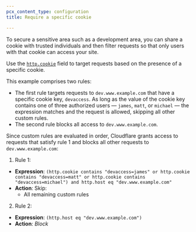 ```yaml
---
pcx_content_type: configuration
title: Require a specific cookie

---
```


To secure a sensitive area such as a development area, you can share a cookie with trusted individuals and then filter requests so that only users with that cookie can access your site.

Use the [`http.cookie`](/ruleset-engine/rules-language/fields/standard-fields/#httpcookie) field to target requests based on the presence of a specific cookie.

This example comprises two rules:

* The first rule targets requests to `dev.www.example.com` that have a specific cookie key, `devaccess`. As long as the value of the cookie key contains one of three authorized users — `james`, `matt`, or `michael` — the expression matches and the request is allowed, skipping all other custom rules.
* The second rule blocks all access to `dev.www.example.com`.

Since custom rules are evaluated in order, Cloudflare grants access to requests that satisfy rule 1 and blocks all other requests to `dev.www.example.com`:

1. Rule 1:
  - **Expression**: `(http.cookie contains "devaccess=james" or http.cookie contains "devaccess=matt" or http.cookie contains "devaccess=michael") and http.host eq "dev.www.example.com"`
  - **Action**: Skip:
    - All remaining custom rules
2. Rule 2:
  - **Expression**: `(http.host eq "dev.www.example.com")`
  - **Action**: *Block*